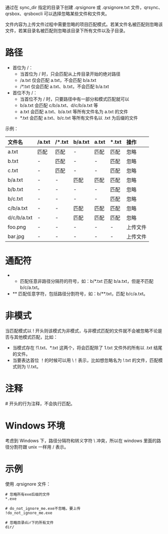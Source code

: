通过在 sync_dir 指定的目录下创建 .qrsignore 或 .qrsignore.txt 文件，qrsync、qrsbox、qrsboxcli 可以选择忽略某些文件和文件夹。  

文件内容为上传文件过程中需要忽略的项目匹配模式。若某文件名被匹配则忽略该文件，若某目录名被匹配则忽略该目录下所有文件以及子目录。    

<a id="path"></a>
# 路径

- 首位为 /：
    - 当首位为 / 时，只会匹配从上传目录开始的绝对路径
    - /a.txt 仅会匹配 a.txt，不会匹配 b/a.txt
    - /*.txt 仅会匹配 a.txt、b.txt，不会匹配 b/a.txt
- 首位不为 /：
    - 当首位不为 / 时，只要路径中有一部分和模式匹配就可以
    - b/a.txt 会匹配 c/b/a.txt、d/c/b/a.txt 等
    - a.txt 会匹配 a.txt、b/a.txt 等所有文件名为 a.txt 的文件
    - *.txt 会匹配 a.txt、b/c.txt 等所有文件名以 .txt 为后缀的文件

示例：  

|文件名       | /a.txt | /*.txt | b/a.txt | a.txt | *.txt | 操作|
|:----------- | :------- | :------- | :-------- | :------ | :------ | :---|
a.txt        | 匹配     | 匹配     | -         | 匹配    | 匹配    | 忽略
b.txt        | -        | 匹配     | -         | -       | 匹配    | 忽略
c.txt        | -        | 匹配     | -         | -       | 匹配    | 忽略
b/a.txt      | -        | -        | 匹配      | 匹配    | 匹配    | 忽略
b/b.txt      | -        | -        | -         | -       | 匹配    | 忽略
b/c.txt      | -        | -        | -         | -       | 匹配    | 忽略
c/b/a.txt    | -        | -        | 匹配      | 匹配    | 匹配    | 忽略
d/c/b/a.txt  | -        | -        | 匹配      | 匹配    | 匹配    | 忽略
foo.png      | -        | -        | -         | -       | -       | 上传文件
bar.jpg      | -        | -        | -         | -       | -       | 上传文件

<a id="wildcard-lucharacter"></a>
# 通配符

- * 匹配任意非路径分隔符的符号，如：b/*.txt 匹配 b/a.txt，但是不匹配 b/c/a.txt。  
- ** 匹配任意字符，包括路径分割符号，如：b/**.txt，匹配 b/c/a.txt。  

<a id="non-modal"></a>
# 非模式

当匹配模式以 ! 开头则该模式为非模式，与非模式匹配的文件就不会被忽略不论是否与其他模式匹配，比如：  

- 当模式存在 !1.txt、*.txt 这两个，将会匹配除了 1.txt 文件外的所有以 .txt 结尾的文件。 
- 当要表达首位 ！的时候可以用 \！表示，比如想忽略名为 !.txt 的文件，匹配模式则为 \\!.txt。  

<a id="annotation"></a>
# 注释

\# 开头的行为注释，不会执行匹配。  

<a id="windows-environment"></a>
# Windows 环境

考虑到 Windows 下，路径分隔符和转义字符 \ 冲突，所以在 windows 里面的路径分割符跟 unix 一样用 / 表示。  

<a id="ignore-rules-samples"></a>
# 示例

使用 .qrsignore 文件：   

```
# 忽略所有exe后缀的文件
*.exe

# do_not_ignore_me.exe不忽略，要上传
!do_not_ignore_me.exe

# 忽略目录dir下的所有文件
dir/
```
